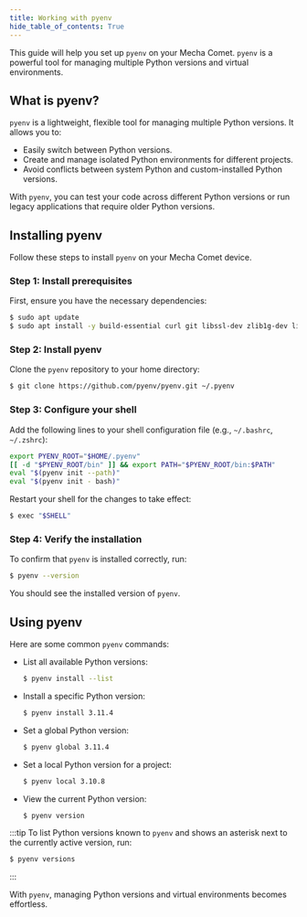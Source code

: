 ```yaml
---
title: Working with pyenv
hide_table_of_contents: True
---
```


This guide will help you set up `pyenv` on your Mecha Comet. `pyenv` is a powerful tool for managing multiple Python versions and virtual environments.

## What is pyenv?

`pyenv` is a lightweight, flexible tool for managing multiple Python versions. It allows you to:

- Easily switch between Python versions.
- Create and manage isolated Python environments for different projects.
- Avoid conflicts between system Python and custom-installed Python versions.

With `pyenv`, you can test your code across different Python versions or run legacy applications that require older Python versions.

## Installing pyenv

Follow these steps to install `pyenv` on your Mecha Comet device.

### Step 1: Install prerequisites

First, ensure you have the necessary dependencies:

```bash
$ sudo apt update
$ sudo apt install -y build-essential curl git libssl-dev zlib1g-dev libbz2-dev libreadline-dev libsqlite3-dev
```

### Step 2: Install pyenv

Clone the `pyenv` repository to your home directory:

```bash
$ git clone https://github.com/pyenv/pyenv.git ~/.pyenv
```

### Step 3: Configure your shell

Add the following lines to your shell configuration file (e.g., `~/.bashrc`, `~/.zshrc`):

```bash
export PYENV_ROOT="$HOME/.pyenv"
[[ -d "$PYENV_ROOT/bin" ]] && export PATH="$PYENV_ROOT/bin:$PATH"
eval "$(pyenv init --path)"
eval "$(pyenv init - bash)"
```

Restart your shell for the changes to take effect:

```bash
$ exec "$SHELL"
```

### Step 4: Verify the installation

To confirm that `pyenv` is installed correctly, run:

```bash
$ pyenv --version
```

You should see the installed version of `pyenv`.

## Using pyenv

Here are some common `pyenv` commands:

- List all available Python versions:

  ```bash
  $ pyenv install --list
  ```

- Install a specific Python version:

  ```bash
  $ pyenv install 3.11.4
  ```

- Set a global Python version:

  ```bash
  $ pyenv global 3.11.4
  ```

- Set a local Python version for a project:

  ```bash
  $ pyenv local 3.10.8
  ```

- View the current Python version:

  ```bash
  $ pyenv version
  ```

:::tip
To list Python versions known to `pyenv` and shows an asterisk next to the currently active version, run:

```bash
$ pyenv versions
```
:::

With `pyenv`, managing Python versions and virtual environments becomes effortless. 
